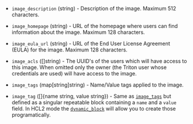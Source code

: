 <!-- Code generated from the comments of the TargetImageConfig struct in builder/triton/target_image_config.go; DO NOT EDIT MANUALLY -->

- `image_description` (string) - Description of the image. Maximum 512
  characters.

- `image_homepage` (string) - URL of the homepage where users can find
  information about the image. Maximum 128 characters.

- `image_eula_url` (string) - URL of the End User License Agreement (EULA)
  for the image. Maximum 128 characters.

- `image_acls` ([]string) - The UUID's of the users which will have
  access to this image. When omitted only the owner (the Triton user whose
  credentials are used) will have access to the image.

- `image_tags` (map[string]string) - Name/Value tags applied to the image.

- `image_tag` ([]{name string, value string}) - Same as [`image_tags`](#image_tags) but defined as a singular repeatable
  block containing a `name` and a `value` field. In HCL2 mode the
  [`dynamic_block`](/docs/configuration/from-1.5/expressions#dynamic-blocks)
  will allow you to create those programatically.
